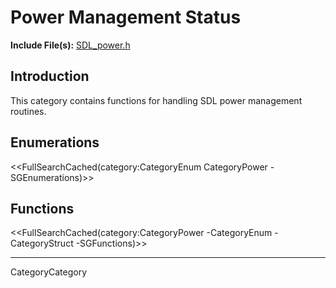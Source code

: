 <!-- #master-page:CategoryTemplate -->
<!-- #master-date:Unknown-Date -->
<!-- format wiki -->
<!-- language en -->

= Power Management Status =

'''Include File(s):'''  [http://hg.libsdl.org/SDL/file/default/include/SDL_power.h SDL_power.h]


== Introduction ==
This category contains functions for handling SDL power management routines. 


<!-- #Remove this line and the ## below to use this markup if it becomes relevant to this category -->
== Enumerations ==
<<FullSearchCached(category:CategoryEnum CategoryPower -SGEnumerations)>>

<!-- #== Structures == -->
<!-- #<<FullSearchCached(category:CategoryStruct CategoryPower -SGStructures)>> -->

== Functions ==
<<FullSearchCached(category:CategoryPower -CategoryEnum -CategoryStruct -SGFunctions)>>

----
CategoryCategory
